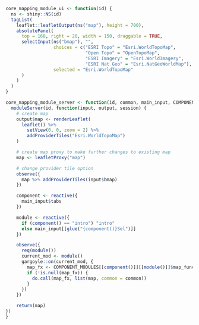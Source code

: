 ```r
core_mapping_module_ui <- function(id) {
  ns <- shiny::NS(id)
  tagList(
    leaflet::leafletOutput(ns("map"), height = 700),
    absolutePanel(
      top = 160, right = 20, width = 150, draggable = TRUE,
      selectInput(ns("bmap"), "",
                  choices = c("ESRI Topo" = "Esri.WorldTopoMap",
                              "Open Topo" = "OpenTopoMap",
                              "ESRI Imagery" = "Esri.WorldImagery",
                              "ESRI Nat Geo" = "Esri.NatGeoWorldMap"),
                  selected = "Esri.WorldTopoMap"
      )
    )
  )
}

core_mapping_module_server <- function(id, common, main_input, COMPONENT_MODULES) {
  moduleServer(id, function(input, output, session) {
    # create map
    output$map <- renderLeaflet(
      leaflet() %>%
        setView(0, 0, zoom = 2) %>%
        addProviderTiles("Esri.WorldTopoMap") 
    )

    # create map proxy to make further changes to existing map
    map <- leafletProxy("map")

    # change provider tile option
    observe({
      map %>% addProviderTiles(input$bmap)
    })

    component <- reactive({
      main_input$tabs
    })

    module <- reactive({
      if (component() == "intro") "intro"
      else main_input[[glue("{component()}Sel")]]
    })

    observe({
      req(module())
      current_mod <- module()
      gargoyle::on(current_mod, {
        map_fx <- COMPONENT_MODULES[[component()]][[module()]]$map_function
        if (!is.null(map_fx)) {
          do.call(map_fx, list(map, common = common))
        }
      })
    })

    return(map)
})
}

```

